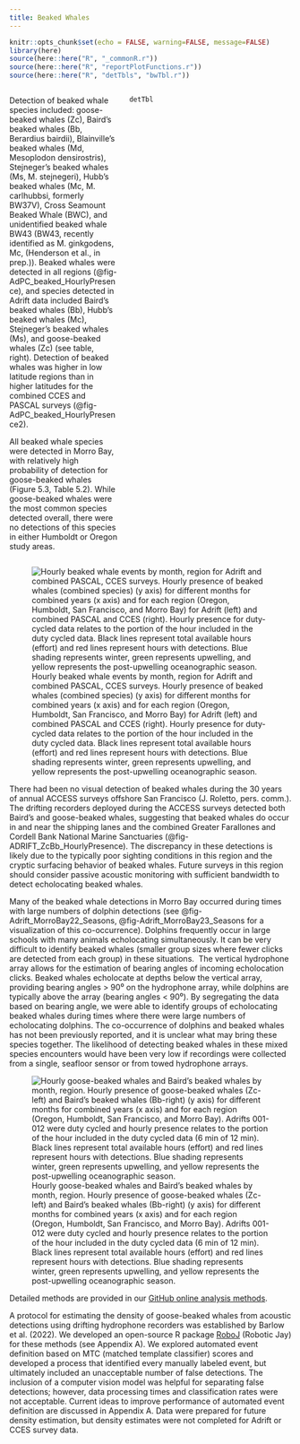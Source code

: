 ```yaml
---
title: Beaked Whales
---
```

```r
knitr::opts_chunk$set(echo = FALSE, warning=FALSE, message=FALSE)
library(here)
source(here::here("R", "_commonR.r"))
source(here::here("R", "reportPlotFunctions.r"))
source(here::here("R", "detTbls", "bwTbl.r"))

```
::: columns
::: {.column width="40%"}

Detection of beaked whale species included: goose-beaked whales (Zc), Baird's beaked whales (Bb, Berardius bairdii), Blainville's beaked whales (Md, Mesoplodon densirostris), Stejneger's beaked whales (Ms, M. stejnegeri), Hubb's beaked whales (Mc, M. carlhubbsi, formerly BW37V), Cross Seamount Beaked Whale (BWC), and unidentified beaked whale BW43 (BW43, recently identified as M. ginkgodens, Mc, (Henderson et al., in prep.)). Beaked whales were detected in all regions (@fig-AdPC_beaked_HourlyPresence), and species detected in Adrift data included Baird's beaked whales (Bb), Hubb's beaked whales (Mc), Stejneger's beaked whales (Ms), and goose-beaked whales (Zc) (see table, right). Detection of beaked whales was higher in low latitude regions than in higher latitudes for the combined CCES and PASCAL surveys (@fig-AdPC_beaked_HourlyPresence2).

All beaked whale species were detected in Morro Bay, with relatively high probability of detection for goose-beaked whales (Figure 5.3, Table 5.2). While goose-beaked whales were the most common species detected overall, there were no detections of this species in either Humboldt or Oregon study areas.

:::

::: {.column width="60%"}

```r

detTbl

```
:::
:::




![Hourly beaked whale events by month, region for Adrift and combined PASCAL, CCES surveys. Hourly presence of beaked whales (combined species) (y axis) for different months for combined years (x axis) and for each region (Oregon, Humboldt, San Francisco, and Morro Bay) for Adrift (left) and combined PASCAL and CCES (right). Hourly presence for duty-cycled data relates to the portion of the hour included in the duty cycled data. Black lines represent total available hours (effort) and red lines represent hours with detections. Blue shading represents winter, green represents upwelling, and yellow represents the post-upwelling oceanographic season.](/figs/AdPC_beaked_HourlyPresence.png){#fig-AdPC_beaked_HourlyPresence fig-alt="Hourly presence of beaked whales detected during the Adrift study (left graph) and the combined PASCAL/CCES surveys (right graph). Detections in Oregon are shown in the top graphs, then Humboldt, San Francisco, and Morro Bay at the bottom. The number of hours is provided on the x-axis, and the date on the y-axis, with seasons shaded in blue for winter, green for upwelling, and yellow for the post-upwelling season. Effort is outlined with a black line, and hours of effort with detections are highlighted in red. Beaked whale detections varied by region, with very low detections in Humboldt, and high hourly detections in San Francisco and Morro Bay."}

There had been no visual detection of beaked whales during the 30 years of annual ACCESS surveys offshore San Francisco (J. Roletto, pers. comm.). The drifting recorders deployed during the ACCESS surveys detected both Baird's and goose-beaked whales, suggesting that beaked whales do occur in and near the shipping lanes and the combined Greater Farallones and Cordell Bank National Marine Sanctuaries (@fig-ADRIFT_ZcBb_HourlyPresence). The discrepancy in these detections is likely due to the typically poor sighting conditions in this region and the cryptic surfacing behavior of beaked whales. Future surveys in this region should consider passive acoustic monitoring with sufficient bandwidth to detect echolocating beaked whales.

Many of the beaked whale detections in Morro Bay occurred during times with large numbers of dolphin detections (see @fig-Adrift_MorroBay22_Seasons, @fig-Adrift_MorroBay23_Seasons for a visualization of this co-occurrence). Dolphins frequently occur in large schools with many animals echolocating simultaneously. It can be very difficult to identify beaked whales (smaller group sizes where fewer clicks are detected from each group) in these situations.  The vertical hydrophone array allows for the estimation of bearing angles of incoming echolocation clicks. Beaked whales echolocate at depths below the vertical array, providing bearing angles \> 90⁰ on the hydrophone array, while dolphins are typically above the array (bearing angles \< 90⁰). By segregating the data based on bearing angle, we were able to identify groups of echolocating beaked whales during times where there were large numbers of echolocating dolphins. The co-occurrence of dolphins and beaked whales has not been previously reported, and it is unclear what may bring these species together. The likelihood of detecting beaked whales in these mixed species encounters would have been very low if recordings were collected from a single, seafloor sensor or from towed hydrophone arrays.

![Hourly goose-beaked whales and Baird's beaked whales by month, region. Hourly presence of goose-beaked whales (Zc-left) and Baird's beaked whales (Bb-right) (y axis) for different months for combined years (x axis) and for each region (Oregon, Humboldt, San Francisco, and Morro Bay). Adrifts 001-012 were duty cycled and hourly presence relates to the portion of the hour included in the duty cycled data (6 min of 12 min). Black lines represent total available hours (effort) and red lines represent hours with detections. Blue shading represents winter, green represents upwelling, and yellow represents the post-upwelling oceanographic season.](/figs/ADRIFT_ZcBb_HourlyPresence.png){#fig-ADRIFT_ZcBb_HourlyPresence fig-alt="Hourly presence of Ziphius cavirostris (Zc, left graph) and Berardius beardii (Bb, right graph). Detections in Oregon are shown in the top graphs, then Humboldt, San Francisco, and Morro Bay at the bottom. The number of hours is provided on the x-axis, and the date on the y-axis, with seasons shaded in blue for winter, green for upwelling, and yellow for the post-upwelling season. Effort is outlined with a black line, and hours of effort with detections are highlighted in red. Detections of Ziphius were higher in San Francisco and Morro Bay study areas. There were fewer detections of Berardius, but they followed the same trend."}

Detailed methods are provided in our [GitHub online analysis methods](https://sael-swfsc.github.io/adrift-analysis-methods/content/ToothedWhales/BeakedWhales-Detection.html).

A protocol for estimating the density of goose-beaked whales from acoustic detections using drifting hydrophone recorders was established by Barlow et al. (2022). We developed an open-source R package [RoboJ](https://github.com/taikiSan21/roboj) (Robotic Jay) for these methods (see Appendix A). We explored automated event definition based on MTC (matched template classifier) scores and developed a process that identified every manually labeled event, but ultimately included an unacceptable number of false detections. The inclusion of a computer vision model was helpful for separating false detections; however, data processing times and classification rates were not acceptable. Current ideas to improve performance of automated event definition are discussed in Appendix A. Data were prepared for future density estimation, but density estimates were not completed for Adrift or CCES survey data.
